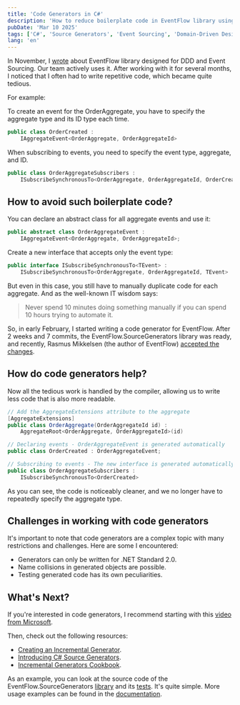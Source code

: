 ```yaml
---
title: 'Code Generators in C#'
description: 'How to reduce boilerplate code in EventFlow library using C# Source Generators'
pubDate: 'Mar 10 2025'
tags: ['C#', 'Source Generators', 'Event Sourcing', 'Domain-Driven Design']
lang: 'en'
---
```


In November, I [wrote](https://t.me/yet_another_dev/152) about EventFlow library designed for DDD and Event Sourcing. Our team actively uses it. After working with it for several months, I noticed that I often had to write repetitive code, which became quite tedious.

For example:

To create an event for the OrderAggregate, you have to specify the aggregate type and its ID type each time.

``` cs
public class OrderCreated : 
    IAggregateEvent<OrderAggregate, OrderAggregateId>
```

When subscribing to events, you need to specify the event type, aggregate, and ID.

```cs
public class OrderAggregateSubscribers :
    ISubscribeSynchronousTo<OrderAggregate, OrderAggregateId, OrderCreated>
```

## How to avoid such boilerplate code?

You can declare an abstract class for all aggregate events and use it:

``` cs
public abstract class OrderAggregateEvent : 
    IAggregateEvent<OrderAggregate, OrderAggregateId>;
```

Create a new interface that accepts only the event type:

``` cs
public interface ISubscribeSynchronousTo<TEvent> : 
    ISubscribeSynchronousTo<OrderAggregate, OrderAggregateId, TEvent> 
```

But even in this case, you still have to manually duplicate code for each aggregate. And as the well-known IT wisdom says:

> Never spend 10 minutes doing something manually if you can spend 10 hours trying to automate it.

So, in early February, I started writing a code generator for EventFlow. After 2 weeks and 7 commits, the EventFlow.SourceGenerators library was ready, and recently, Rasmus Mikkelsen (the author of EventFlow) [accepted the changes](https://github.com/eventflow/EventFlow/releases/tag/v1.2.0).

## How do code generators help?

Now all the tedious work is handled by the compiler, allowing us to write less code that is also more readable.

``` cs
// Add the AggregateExtensions attribute to the aggregate
[AggregateExtensions]
public class OrderAggregate(OrderAggregateId id) :
    AggregateRoot<OrderAggregate, OrderAggregateId>(id)

// Declaring events - OrderAggregateEvent is generated automatically
public class OrderCreated : OrderAggregateEvent;

// Subscribing to events - The new interface is generated automatically
public class OrderAggregateSubscribers :
    ISubscribeSynchronousTo<OrderCreated>
```

As you can see, the code is noticeably cleaner, and we no longer have to repeatedly specify the aggregate type.

## Challenges in working with code generators

It's important to note that code generators are a complex topic with many restrictions and challenges. Here are some I encountered:

- Generators can only be written for .NET Standard 2.0.
- Name collisions in generated objects are possible.
- Testing generated code has its own peculiarities.

## What's Next?

If you're interested in code generators, I recommend starting with this [video from Microsoft](https://youtu.be/KTsyS3rDUgg).

Then, check out the following resources:

- [Creating an Incremental Generator](https://andrewlock.net/creating-a-source-generator-part-1-creating-an-incremental-source-generator/).
- [Introducing C# Source Generators](https://devblogs.microsoft.com/dotnet/introducing-c-source-generators/).
- [Incremental Generators Cookbook](https://github.com/dotnet/roslyn/blob/main/docs/features/incremental-generators.cookbook.md).

As an example, you can look at the source code of the EventFlow.SourceGenerators [library](https://github.com/eventflow/EventFlow/tree/develop-v1/Source/EventFlow.SourceGenerators) and its [tests](https://github.com/eventflow/EventFlow/tree/develop-v1/Source/EventFlow.SourceGenerators.Tests). It's quite simple. More usage examples can be found in the [documentation](https://geteventflow.net/additional/source-generation/).
